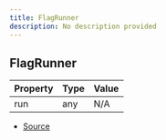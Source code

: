 ```yaml
---
title: FlagRunner
description: No description provided
---
```


## FlagRunner

| Property | Type | Value |
| ----------- | ----------- | ----------- |
| run | any | N/A |


- [Source](https://github.com/underctrl-io/commandkit/blob/98b939d6fdf8beaae597b4dc0351a139da52ee8d/packages/commandkit/src/flags/feature-flags.ts#L218)